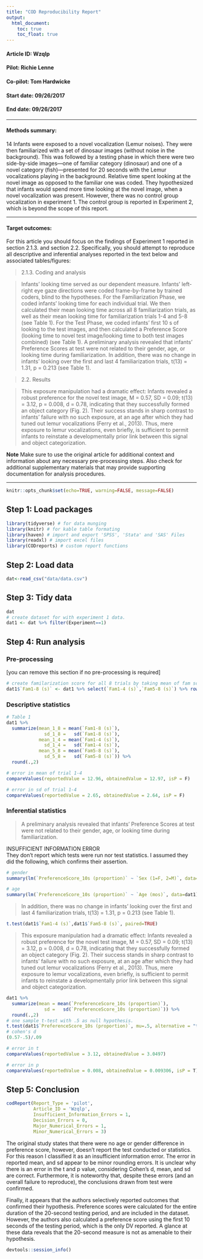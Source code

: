 ```yaml
---
title: "COD Reproducibility Report"
output:
  html_document:
    toc: true
    toc_float: true
---
```


#### Article ID: Wzqlp
#### Pilot: Richie Lenne
#### Co-pilot: Tom Hardwicke  
#### Start date: 09/26/2017
#### End date: 09/26/2017

-------

#### Methods summary: 

14 Infants were exposed to a novel vocalization (Lemur noises). They were then familiarized with a set of dinosaur images (without noise in the background). This was followed by a testing phase in which there were two side-by-side images—one of familiar category (dinosaur) and one of a novel category (fish)—presented for 20 seconds with the Lemur vocalizations playing in the background. Relative time spent looking at the novel image as opposed to the familiar one was coded. They hypothesized that infants would spend more time looking at the novel image, when a novel vocalization was present. However, there was no control group vocalization in experiment 1. The control group is reported in Experiment 2, which is beyond the scope of this report. 

------

#### Target outcomes: 

For this article you should focus on the findings of Experiment 1 reported in section 2.1.3. and section 2.2. Specifically, you should attempt to reproduce all descriptive and inferential analyses reported in the text below and associated tables/figures:

> 2.1.3. Coding and analysis

> Infants' looking time served as our dependent measure. Infants' left-right eye gaze directions were coded frame-by-frame by trained coders, blind to the hypotheses. For the Familiarization Phase, we coded infants' looking time for each individual trial. We then calculated their mean looking time across all 8 familiarization trials, as well as their mean looking time for familiarization trials 1-4 and 5-8 (see Table 1). For the Test Phase, we coded infants' first 10 s of looking to the test images, and then calculated a Preference Score (looking time to novel test image/looking time to both test images combined) (see Table 1). A preliminary analysis revealed that infants' Preference Scores at test were not related to their gender, age, or looking time during familiarization. In addition, there was no change in infants' looking over the first and last 4 familiarization trials, t(13) = 1.31, p = 0.213 (see Table 1).

> 2.2. Results

> This exposure manipulation had a dramatic effect: Infants revealed a robust preference for the novel test image, M = 0.57, SD = 0.09; t(13) = 3.12, p = 0.008, d = 0.78, indicating that they successfully formed an object category (Fig. 2). Their success stands in sharp contrast to infants' failure with no such exposure, at an age after which they had tuned out lemur vocalizations (Ferry et al., 2013). Thus, mere exposure to lemur vocalizations, even briefly, is sufficient to permit infants to reinstate a developmentally prior link between this signal and object categorization.

**Note**
Make sure to use the original article for additional context and information about any necessary pre-processing steps. Also check for additional supplementary materials that may provide supporting documentation for analysis procedures.

------

```r
knitr::opts_chunk$set(echo=TRUE, warning=FALSE, message=FALSE)
```

## Step 1: Load packages

```r
library(tidyverse) # for data munging
library(knitr) # for kable table formating
library(haven) # import and export 'SPSS', 'Stata' and 'SAS' Files
library(readxl) # import excel files
library(CODreports) # custom report functions
```

## Step 2: Load data

```r
dat<-read_csv("data/data.csv")
```

## Step 3: Tidy data

```r
dat
# create dataset for with experiment 1 data.
dat1 <- dat %>% filter(Experiment==1)
```

## Step 4: Run analysis

### Pre-processing

[you can remove this section if no pre-processing is required]

```r
# create familarization score for all 8 trials by taking mean of fam score 1-4 and fam score 5-8.
dat1$`Fam1-8 (s)` <- dat1 %>% select(`Fam1-4 (s)`,`Fam5-8 (s)`) %>% rowMeans()

```

### Descriptive statistics  

```r
# Table 1 
dat1 %>% 
  summarize(mean_1_8 = mean(`Fam1-8 (s)`),
              sd_1_8 =   sd(`Fam1-8 (s)`),
            mean_1_4 = mean(`Fam1-4 (s)`),
              sd_1_4 =   sd(`Fam1-4 (s)`),
            mean_5_8 = mean(`Fam5-8 (s)`),
              sd_5_8 =   sd(`Fam5-8 (s)`)) %>% 
  round(.,2)

# error in mean of trial 1-4
compareValues(reportedValue = 12.96, obtainedValue = 12.97, isP = F)

# error in sd of trial 1-4
compareValues(reportedValue = 2.65, obtainedValue = 2.64, isP = F)
```

### Inferential statistics
> A preliminary analysis revealed that infants' Preference Scores at test were not related to their gender, age, or looking time during familiarization.  

INSUFFICIENT INFORMATION ERROR  
They don't report which tests were run nor test statistics. I assumed they did the following, which confirms their assertion. 

```r
# gender
summary(lm(`PreferenceScore_10s (proportion)` ~ `Sex (1=F, 2=M)`, data=dat1))

# age
summary(lm(`PreferenceScore_10s (proportion)` ~ `Age (mos)`, data=dat1))
```


> In addition, there was no change in infants' looking over the first and last 4 familiarization trials, t(13) = 1.31, p = 0.213 (see Table 1).

```r
t.test(dat1$`Fam1-4 (s)`,dat1$`Fam5-8 (s)`, paired=TRUE)
```

> This exposure manipulation had a dramatic effect: Infants revealed a robust preference for the novel test image, M = 0.57, SD = 0.09; t(13) = 3.12, p = 0.008, d = 0.78, indicating that they successfully formed an object category (Fig. 2). Their success stands in sharp contrast to infants' failure with no such exposure, at an age after which they had tuned out lemur vocalizations (Ferry et al., 2013). Thus, mere exposure to lemur vocalizations, even briefly, is sufficient to permit infants to reinstate a developmentally prior link between this signal and object categorization.
  
```r
dat1 %>% 
  summarize(mean = mean(`PreferenceScore_10s (proportion)`),
              sd =   sd(`PreferenceScore_10s (proportion)`)) %>% 
  round(.,2)
# one sample t-test with .5 as null hypothesis.
t.test(dat1$`PreferenceScore_10s (proportion)`, mu=.5, alternative = "two.sided")
# cohen's d
(0.57-.5)/.09

# error in t
compareValues(reportedValue = 3.12, obtainedValue = 3.0497)

# error in p
compareValues(reportedValue = 0.008, obtainedValue = 0.009306, isP = T)
```


## Step 5: Conclusion


```r
codReport(Report_Type = 'pilot',
          Article_ID = 'Wzqlp', 
          Insufficient_Information_Errors = 1,
          Decision_Errors = 0, 
          Major_Numerical_Errors = 1, 
          Minor_Numerical_Errors = 3)
```

The original study states that there were no age or gender difference in preference score, however, doesn't report the test conducted or statistics. For this reason I classified it as an insufficient information error. The error in reported mean, and sd appear to be minor rounding errors. It is unclear why there is an error in the t and p value, considering Cohen's d, mean, and sd are correct. Furthermore, it is noteworthy that, despite these errors (and an overall failure to reproduce), the conclusions drawn from test were confirmed.  

Finally, it appears that the authors selectively reported outcomes that confirmed their hypothesis. Preference scores were calculated for the entire duration of the 20-second testing period, and are included in the dataset. However, the authors also calculated a preference score using the first 10 seconds of the testing period, which is the only DV reported. A glance at these data reveals that the 20-second measure is not as amenable to their hypothesis.


```r
devtools::session_info()
```

